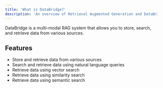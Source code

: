 ```yaml
---
title: 'What is DataBridge?'
description: 'An overview of Retrieval Augmented Generation and DataBridge'
---
```


DataBridge is a multi-modal RAG system that allows you to store, search, and retrieve data from various sources.

## Features

- Store and retrieve data from various sources
- Search and retrieve data using natural language queries
- Retrieve data using vector search
- Retrieve data using similarity search
- Retrieve data using semantic search
